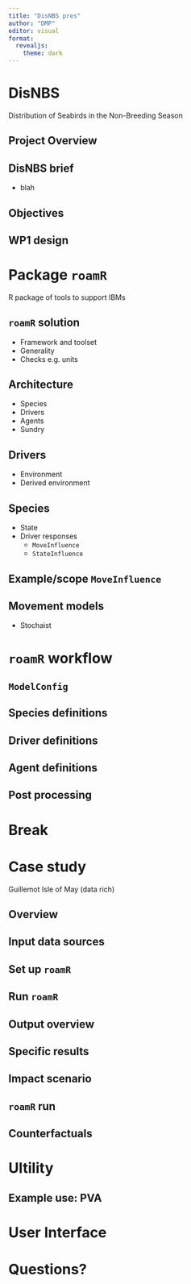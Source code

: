 ```yaml
---
title: "DisNBS pres"
author: "DMP"
editor: visual
format:
  revealjs: 
    theme: dark
---
```


# DisNBS

Distribution of Seabirds in the Non-Breeding Season

## Project Overview

## DisNBS brief

-   blah

## Objectives

## WP1 design

<!-- ================================================================================================ -->

# Package `roamR`

R package of tools to support IBMs

## `roamR` solution

-   Framework and toolset
-   Generality
-   Checks e.g. units

## Architecture

-   Species
-   Drivers
-   Agents
-   Sundry

## Drivers

-   Environment
-   Derived environment

## Species

-   State
-   Driver responses
    -   `MoveInfluence`
    -   `StateInfluence`

## Example/scope `MoveInfluence`

## Movement models

-   Stochaist

<!-- ================================================================================================ -->

# `roamR` workflow

## `ModelConfig`

## Species definitions

## Driver definitions

## Agent definitions

## Post processing

<!-- ================================================================================================ -->

# Break

<!-- ================================================================================================ -->

# Case study

Guillemot Isle of May (data rich)

## Overview

## Input data sources

## Set up `roamR`

## Run `roamR`

## Output overview

## Specific results

## Impact scenario

## `roamR` run

## Counterfactuals

# Ultility

## Example use: PVA

<!-- ================================================================================================ -->

# User Interface

<!-- ================================================================================================ -->

# Questions?
